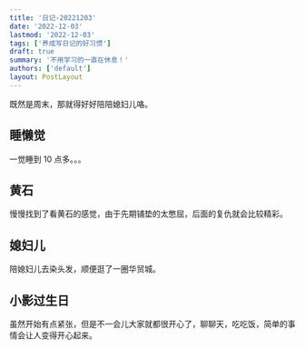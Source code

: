 ```yaml
---
title: '日记-20221203'
date: '2022-12-03'
lastmod: '2022-12-03'
tags: ['养成写日记的好习惯']
draft: true
summary: '不用学习的一直在休息！'
authors: ['default']
layout: PostLayout
---
```


既然是周末，那就得好好陪陪媳妇儿咯。

## 睡懒觉

一觉睡到 10 点多。。。

## 黄石

慢慢找到了看黄石的感觉，由于先期铺垫的太憋屈，后面的复仇就会比较精彩。

## 媳妇儿

陪媳妇儿去染头发，顺便逛了一圈华贸城。

## 小影过生日

虽然开始有点紧张，但是不一会儿大家就都很开心了，聊聊天，吃吃饭，简单的事情会让人变得开心起来。
